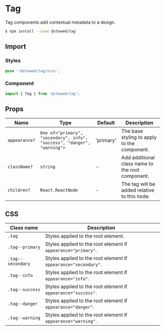 # Tag

Tag components add contextual metadata to a design.

```bash
$ npm install --save @stewed/tag
```

## Import

### Styles

```scss
@use '~@stewed/tag/scss';
```

### Component

```js
import { Tag } from '@stewed/tag';
```

## Props

| Name          | Type                                                                    | Default   | Description                                      |
| ------------- | ----------------------------------------------------------------------- | --------- | ------------------------------------------------ |
| `appearance?` | `One of<"primary", "secondary", info", "success", "danger", "warning">` | 'primary' | The base styling to apply to the component.      |
| `className?`  | `string`                                                                | -         | Add additional class name to the root component. |
| `children?`   | `React.ReactNode`                                                       | -         | The tag will be added relative to this node.   |

## CSS

| Class name          | Description                                                     |
| ------------------- | --------------------------------------------------------------- |
| `.tag`            | Styles applied to the root element.                             |
| `.tag--primary`   | Styles applied to the root element if `appearance="primary"`.   |
| `.tag--secondary` | Styles applied to the root element if `appearance="secondary"`. |
| `.tag--info`      | Styles applied to the root element if `appearance="info"`.      |
| `.tag--success`   | Styles applied to the root element if `appearance="success"`.   |
| `.tag--danger`    | Styles applied to the root element if `appearance="danger"`.    |
| `.tag--warning`   | Styles applied to the root element if `appearance="warning"`.   |
